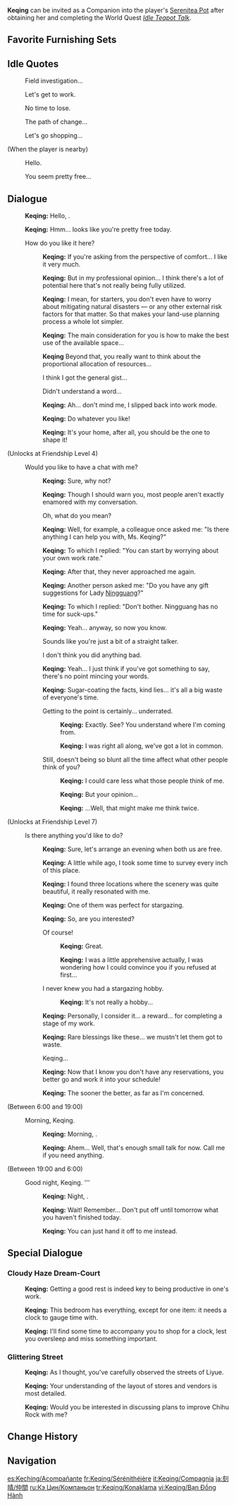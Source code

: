{{CharacterTabs}}
{{Furnishing Infobox
|title          = Keqing
|id             = 368129
|image          = Character Keqing Thumb.png
|category       = Companion
|subcategory    = Companion
|quality        = 5
|adeptal_energy = 300
|load           = 1200
|description    = Character In-Residence
}}
'''Keqing''' can be invited as a Companion into the player's [[Serenitea Pot]] after obtaining her and completing the World Quest ''[[Idle Teapot Talk]]''.

==Favorite Furnishing Sets==
{{HousingCompanion|favorite}}
{{Companion Favor Table}}

==Idle Quotes==
{{Dialogue Start}}
: {{DIcon|Idle}} Field investigation...
: {{DIcon|Idle}} Let's get to work.
: {{DIcon|Idle}} No time to lose.
: {{DIcon|Idle}} The path of change...
: {{DIcon|Idle}} Let's go shopping...

;(When the player is nearby)
: {{DIcon|Idle}} Hello.
: {{DIcon|Idle}} You seem pretty free...
{{Dialogue End}}

==Dialogue==
{{Dialogue Start}}
:{{A|vo keqing mimitomo hello 01.ogg}} '''Keqing:''' Hello, {{Traveler}}.
:{{A|vo keqing mimitomo hello 02.ogg}} '''Keqing:''' Hmm... looks like you're pretty free today.
:{{DIcon}} How do you like it here?
::{{A|vo keqing mimitomo friendship1 01.ogg}} '''Keqing:''' If you're asking from the perspective of comfort... I like it very much.
::{{A|vo keqing mimitomo friendship1 02.ogg}} '''Keqing:''' But in my professional opinion... I think there's a lot of potential here that's not really being fully utilized.
::{{A|vo keqing mimitomo friendship1 03.ogg}} '''Keqing:''' I mean, for starters, you don't even have to worry about mitigating natural disasters &mdash; or any other external risk factors for that matter. So that makes your land-use planning process a whole lot simpler.
::{{A|vo keqing mimitomo friendship1 04.ogg}} '''Keqing:''' The main consideration for you is how to make the best use of the available space...
::{{A|vo keqing mimitomo friendship1 05.ogg}} '''Keqing''' Beyond that, you really want to think about the proportional allocation of resources...
::{{DIcon}} I think I got the general gist...
::{{DIcon}} Didn't understand a word...
::{{A|vo keqing mimitomo friendship1 06.ogg}} '''Keqing:''' Ah... don't mind me, I slipped back into work mode.
::{{A|vo keqing mimitomo friendship1 07.ogg}} '''Keqing:''' Do whatever you like!
::{{A|vo keqing mimitomo friendship1 08.ogg}} '''Keqing:''' It's your home, after all, you should be the one to shape it!
;(Unlocks at Friendship Level 4)
:{{DIcon}} Would you like to have a chat with me?
::{{A|vo keqing mimitomo friendship2 01.ogg}} '''Keqing:''' Sure, why not?
::{{A|vo keqing mimitomo friendship2 02.ogg}} '''Keqing:''' Though I should warn you, most people aren't exactly enamored with my conversation.
::{{DIcon}} Oh, what do you mean?
::{{A|vo keqing mimitomo friendship2 03.ogg}} '''Keqing:''' Well, for example, a colleague once asked me: "Is there anything I can help you with, Ms. Keqing?"
::{{A|vo keqing mimitomo friendship2 04.ogg}} '''Keqing:''' To which I replied: "You can start by worrying about your own work rate."
::{{A|vo keqing mimitomo friendship2 05.ogg}} '''Keqing:''' After that, they never approached me again.
::{{A|vo keqing mimitomo friendship2 06.ogg}} '''Keqing:''' Another person asked me: "Do you have any gift suggestions for Lady [[Ningguang]]?"
::{{A|vo keqing mimitomo friendship2 07.ogg}} '''Keqing:''' To which I replied: "Don't bother. Ningguang has no time for suck-ups."
::{{A|vo keqing mimitomo friendship2 08.ogg}} '''Keqing:''' Yeah... anyway, so now you know.
::{{DIcon}} Sounds like you're just a bit of a straight talker.
::{{DIcon}} I don't think you did anything bad.
::{{A|vo keqing mimitomo friendship2 09.ogg}} '''Keqing:''' Yeah... I just think if you've got something to say, there's no point mincing your words.
::{{A|vo keqing mimitomo friendship2 10.ogg}} '''Keqing:''' Sugar-coating the facts, kind lies... it's all a big waste of everyone's time.
::{{DIcon}} Getting to the point is certainly... underrated.
:::{{A|vo keqing mimitomo friendship2 11a 1.ogg}} '''Keqing:''' Exactly. See? You understand where I'm coming from.
:::{{A|vo keqing mimitomo friendship2 11a 2.ogg}} '''Keqing:''' I was right all along, we've got a lot in common.
::{{DIcon}} Still, doesn't being so blunt all the time affect what other people think of you?
:::{{A|vo keqing mimitomo friendship2 11b 1.ogg}} '''Keqing:''' I could care less what those people think of me.
:::{{A|vo keqing mimitomo friendship2 11b 2.ogg}} '''Keqing:''' But your opinion...
:::{{A|vo keqing mimitomo friendship2 11b 3.ogg}} '''Keqing:''' ...Well, that might make me think twice.
;(Unlocks at Friendship Level 7)
:{{DIcon}} Is there anything you'd like to do?
::{{A|vo keqing mimitomo friendship3 01.ogg}} '''Keqing:''' Sure, let's arrange an evening when both us are free.
::{{A|vo keqing mimitomo friendship3 02.ogg}} '''Keqing:''' A little while ago, I took some time to survey every inch of this place.
::{{A|vo keqing mimitomo friendship3 03.ogg}} '''Keqing:''' I found three locations where the scenery was quite beautiful, it really resonated with me.
::{{A|vo keqing mimitomo friendship3 04.ogg}} '''Keqing:''' One of them was perfect for stargazing.
::{{A|vo keqing mimitomo friendship3 05.ogg}} '''Keqing:''' So, are you interested?
::{{DIcon}} Of course!
:::{{A|vo keqing mimitomo friendship3 06a 1.ogg}} '''Keqing:''' Great.
:::{{A|vo keqing mimitomo friendship3 06a 2.ogg}} '''Keqing:''' I was a little apprehensive actually, I was wondering how I could convince you if you refused at first...
::{{DIcon}} I never knew you had a stargazing hobby.
:::{{A|vo keqing mimitomo friendship3 06b.ogg}} '''Keqing:''' It's not really a hobby...
::{{A|vo keqing mimitomo friendship3 07.ogg}} '''Keqing:''' Personally, I consider it... a reward... for completing a stage of my work.
::{{A|vo keqing mimitomo friendship3 08.ogg}} '''Keqing:''' Rare blessings like these... we mustn't let them got to waste.
::{{DIcon}} Keqing...
::{{A|vo keqing mimitomo friendship3 09.ogg}} '''Keqing:''' Now that I know you don't have any reservations, you better go and work it into your schedule!
::{{A|vo keqing mimitomo friendship3 10.ogg}} '''Keqing:''' The sooner the better, as far as I'm concerned.
;<nowiki>(Between 6:00 and 19:00)</nowiki>
:{{DIcon}} Morning, Keqing.
::{{A|vo keqing mimitomo morning 01.ogg}} '''Keqing:''' Morning, {{Traveler}}.
::{{A|vo keqing mimitomo morning 02.ogg}} '''Keqing:''' Ahem... Well, that's enough small talk for now. Call me if you need anything.
;<nowiki>(Between 19:00 and 6:00)</nowiki>
:{{DIcon}} Good night, Keqing. '''
::{{A|vo keqing mimitomo night 01.ogg}} '''Keqing:''' Night, {{Traveler}}.
::{{A|vo keqing mimitomo night 02.ogg}} '''Keqing:''' Wait! Remember... Don't put off until tomorrow what you haven't finished today.
::{{A|vo keqing mimitomo night 03.ogg}} '''Keqing:''' You can just hand it off to me instead.
{{Dialogue End}}

==Special Dialogue==
{{HousingCompanion|special}}

===Cloudy Haze Dream-Court===
{{Dialogue Start}}
:{{A|Vo mimitomo ly keqing bedroom 01.ogg}} '''Keqing:''' Getting a good rest is indeed key to being productive in one's work.
:{{A|Vo mimitomo ly keqing bedroom 02.ogg}} '''Keqing:''' This bedroom has everything, except for one item: it needs a clock to gauge time with.
:{{A|Vo mimitomo ly keqing bedroom 03.ogg}} '''Keqing:''' I'll find some time to accompany you to shop for a clock, lest you oversleep and miss something important.
{{Dialogue End}}

===Glittering Street===
{{Dialogue Start}}
:{{A|Vo mimitomo ly keqing store 01.ogg}} '''Keqing:''' As I thought, you've carefully observed the streets of Liyue.
:{{A|Vo mimitomo ly keqing store 02.ogg}} '''Keqing:''' Your understanding of the layout of stores and vendors is most detailed.
:{{A|Vo mimitomo ly keqing store 03.ogg}} '''Keqing:''' Would you be interested in discussing plans to improve Chihu Rock with me?
{{Dialogue End}}

==Change History==
{{Change History|1.6}}

==Navigation==
{{Furnishing Navbox/Living|Companion}}

[[es:Keching/Acompañante]]
[[fr:Keqing/Sérénithéière]]
[[it:Keqing/Compagnia]]
[[ja:刻晴/仲間]]
[[ru:Кэ Цин/Компаньон]]
[[tr:Keqing/Konaklama]]
[[vi:Keqing/Bạn Đồng Hành]]